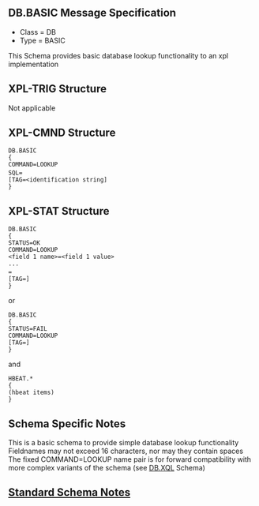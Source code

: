 == DB.BASIC Message Specification ==

*Class = DB
*Type  = BASIC

This Schema provides basic database lookup functionality to an xpl implementation

== XPL-TRIG Structure ==

Not applicable


== XPL-CMND Structure ==

 DB.BASIC
 {
 COMMAND=LOOKUP
 SQL=<valid sql select string>
 [TAG=<identification string]
 }

== XPL-STAT Structure ==

 DB.BASIC
 {
 STATUS=OK
 COMMAND=LOOKUP
 <field 1 name>=<field 1 value>
 ...
 <field n name>=<field n value>
 [TAG=<supplied id tag>]
 }

or

 DB.BASIC
 {
 STATUS=FAIL
 COMMAND=LOOKUP
 [TAG=<supplied id tag>]
 }

and

 HBEAT.*
 {
 (hbeat items)
 }


== Schema Specific Notes ==

This is a basic schema to provide simple database lookup functionality
Fieldnames may not exceed 16 characters, nor may they contain spaces
The fixed COMMAND=LOOKUP name pair is for forward compatibility with more
complex variants of the schema (see [[Schema - DB.XQL|DB.XQL]] Schema)

== [[Standard Schema Notes]] ==